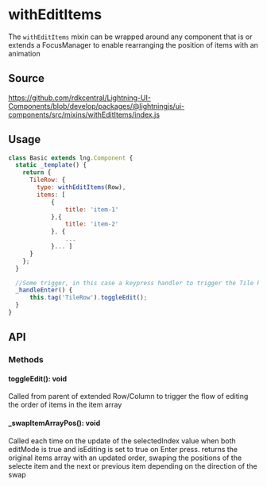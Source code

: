 
# withEditItems

The `withEditItems` mixin can be wrapped around any component that is or extends a FocusManager to enable rearranging the position of items with an animation

## Source

https://github.com/rdkcentral/Lightning-UI-Components/blob/develop/packages/@lightningjs/ui-components/src/mixins/withEditItems/index.js

## Usage

```js
class Basic extends lng.Component {
  static _template() {
    return {
      TileRow: {
        type: withEditItems(Row),
        items: [
            {
                title: 'item-1'
            },{
                title: 'item-2'
            }, {
                ...
            }... ]
      }
    };
  }

  //Some trigger, in this case a keypress handler to trigger the Tile Row's ability to swap an items position
  _handleEnter() {
      this.tag('TileRow').toggleEdit();
  }
}
```

## API

### Methods

#### toggleEdit(): void

Called from parent of extended Row/Column to trigger the flow of editing the order of items in the item array

#### \_swapItemArrayPos(): void

Called each time on the update of the selectedIndex value when both editMode is true and isEditing is set to true on Enter press.
returns the original items array with an updated order, swaping the positions of the selecte item and the next or previous item depending on the direction of the swap
